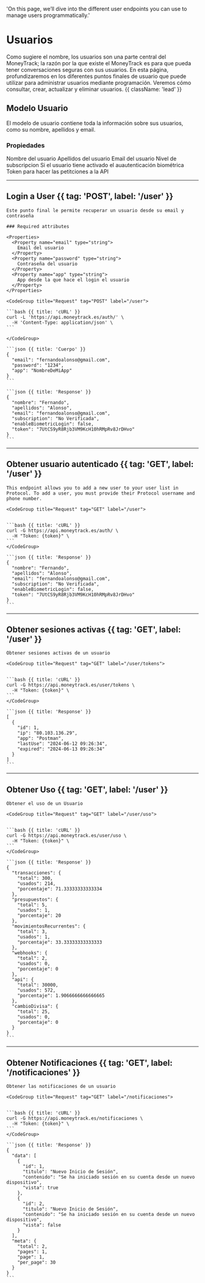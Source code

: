   'On this page, we’ll dive into the different user endpoints you can use to manage users programmatically.'

# Usuarios

Como sugiere el nombre, los usuarios son una parte central del MoneyTrack; la razón por la que existe el MoneyTrack es para que pueda tener conversaciones seguras con sus usuarios. En esta página, profundizaremos en los diferentes puntos finales de usuario que puede utilizar para administrar usuarios mediante programación. Veremos cómo consultar, crear, actualizar y eliminar usuarios. {{ className: 'lead' }}

## Modelo Usuario

El modelo de usuario contiene toda la información sobre sus usuarios, como su nombre, apellidos y email.

### Propiedades

<Properties>
  <Property name="nombre" type="string">
    Nombre del usuario
  </Property>
  <Property name="apellidos" type="string">
    Apellidos del usuario
  </Property>
  <Property name="email" type="string">
    Email del usuario
  </Property>
  <Property name="subscription" type="string">
    Nivel de subscripcion
  </Property>
  <Property name="enableBiometricLogin" type="boolean">
    Si el usuario tiene activado el auautenticación biométrica
  </Property>
  <Property name="token" type="string">
    Token para hacer las petitciones a la API
  </Property>
</Properties>

---

## Login a User {{ tag: 'POST', label: '/user' }}

<Row>
  <Col>

    Este punto final le permite recuperar un usuario desde su email y contraseña

    ### Required attributes

    <Properties>
      <Property name="email" type="string">
        Email del usuario
      </Property>
      <Property name="password" type="string">
        Contraseña del usuario
      </Property>
      <Property name="app" type="string">
        App desde la que hace el login el usuario
      </Property>
    </Properties>

  </Col>
  <Col sticky>

    <CodeGroup title="Request" tag="POST" label="/user">

    ```bash {{ title: 'cURL' }}
    curl -L 'https://api.moneytrack.es/auth/' \
      -H 'Content-Type: application/json' \
    ```

    </CodeGroup>

    ```json {{ title: 'Cuerpo' }}
    {
      "email": "fernandoalonso@gmail.com",
      "password": "1234",
      "app": "NombreDeMiApp"
    }
    ```

    ```json {{ title: 'Response' }}
    {
      "nombre": "Fernando",
      "apellidos": "Alonso",
      "email": "fernandoalonso@gmail.com",
      "subscription": "No Verificada",
      "enableBiometricLogin": false,
      "token": "7UtCS9yR8Rjb3VM9KcH10hRMpRv8JrDHvo"
    }
    ```

  </Col>
</Row>

---

## Obtener usuario autenticado {{ tag: 'GET', label: '/user' }}

<Row>
  <Col>

    This endpoint allows you to add a new user to your user list in Protocol. To add a user, you must provide their Protocol username and phone number.

  </Col>
  <Col sticky>

    <CodeGroup title="Request" tag="GET" label="/user">


    ```bash {{ title: 'cURL' }}
    curl -G https://api.moneytrack.es/auth/ \
      -H "Token: {token}" \
    ```
    </CodeGroup>

    ```json {{ title: 'Response' }}
    {
      "nombre": "Fernando",
      "apellidos": "Alonso",
      "email": "fernandoalonso@gmail.com",
      "subscription": "No Verificada",
      "enableBiometricLogin": false,
      "token": "7UtCS9yR8Rjb3VM9KcH10hRMpRv8JrDHvo"
    }
    ```

  </Col>
</Row>

---

## Obtener sesiones activas {{ tag: 'GET', label: '/user' }}

<Row>
  <Col>

    Obtener sesiones activas de un usuario

  </Col>
  <Col sticky>

    <CodeGroup title="Request" tag="GET" label="/user/tokens">


    ```bash {{ title: 'cURL' }}
    curl -G https://api.moneytrack.es/user/tokens \
      -H "Token: {token}" \
    ```
    </CodeGroup>

    ```json {{ title: 'Response' }}
    [
      {
        "id": 1,
        "ip": "80.103.136.29",
        "app": "Postman",
        "lastUse": "2024-06-12 09:26:34",
        "expired": "2024-06-13 09:26:34"
      }
    ]
    ```

  </Col>
</Row>

---

## Obtener Uso {{ tag: 'GET', label: '/user' }}

<Row>
  <Col>

    Obtener el uso de un Usuario

  </Col>
  <Col sticky>

    <CodeGroup title="Request" tag="GET" label="/user/uso">


    ```bash {{ title: 'cURL' }}
    curl -G https://api.moneytrack.es/user/uso \
      -H "Token: {token}" \
    ```
    </CodeGroup>

    ```json {{ title: 'Response' }}
    {
      "transacciones": {
        "total": 300,
        "usados": 214,
        "porcentaje": 71.33333333333334
      },
      "presupuestos": {
        "total": 5,
        "usados": 1,
        "porcentaje": 20
      },
      "movimientosRecurrentes": {
        "total": 3,
        "usados": 1,
        "porcentaje": 33.33333333333333
      },
      "webhooks": {
        "total": 2,
        "usados": 0,
        "porcentaje": 0
      },
      "api": {
        "total": 30000,
        "usados": 572,
        "porcentaje": 1.9066666666666665
      },
      "cambioDivisa": {
        "total": 25,
        "usados": 0,
        "porcentaje": 0
      }
    }
    ```

  </Col>
</Row>

---

## Obtener Notificaciones {{ tag: 'GET', label: '/notificaciones' }}

<Row>
  <Col>

    Obtener las notificaciones de un usuario

  </Col>
  <Col sticky>

    <CodeGroup title="Request" tag="GET" label="/notificaciones">


    ```bash {{ title: 'cURL' }}
    curl -G https://api.moneytrack.es/notificaciones \
      -H "Token: {token}" \
    ```
    </CodeGroup>

    ```json {{ title: 'Response' }}
    {
      "data": [
        {
          "id": 1,
          "titulo": "Nuevo Inicio de Sesión",
          "contenido": "Se ha iniciado sesión en su cuenta desde un nuevo dispositivo",
          "vista": true
        },
        {
          "id": 2,
          "titulo": "Nuevo Inicio de Sesión",
          "contenido": "Se ha iniciado sesión en su cuenta desde un nuevo dispositivo",
          "vista": false
        }
      ],
      "meta": {
        "total": 2,
        "pages": 1,
        "page": 1,
        "per_page": 30
      }
    }
    ```

  </Col>
</Row>
